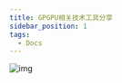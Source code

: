 ```yaml
---
title: GPGPU相关技术工具分享
sidebar_position: 1
tags:
  - Docs
---
```


![img](https://zhuyaguang-1308110266.cos.ap-shanghai.myqcloud.com/img/1685686785414-4b24d651-d9b3-42cf-bebc-e68fdb41df37.jpeg)
